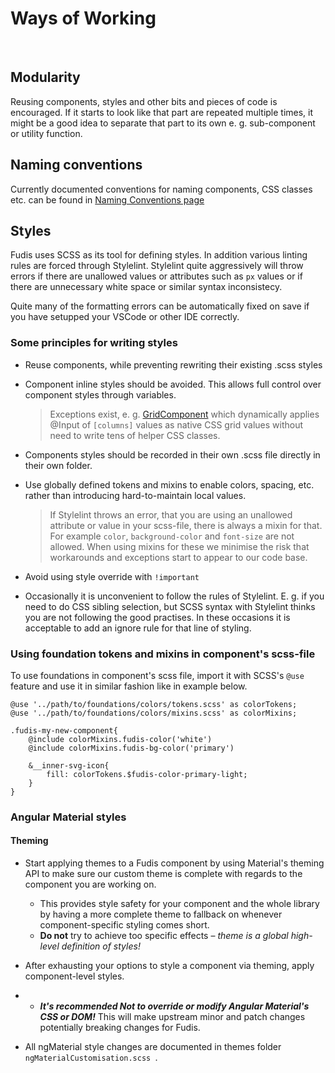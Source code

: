 
<Meta title="Documentation/Development/Ways of Working" />

# Ways of Working

<br />

## Modularity

Reusing components, styles and other bits and pieces of code is encouraged. If it starts to look like that part are repeated multiple times, it might be a good idea to separate that part to its own e. g. sub-component or utility function.

## Naming conventions

Currently documented conventions for naming components, CSS classes etc. can be found in [Naming Conventions page](/docs/documentation-development-naming-conventions--page)

## Styles

Fudis uses SCSS as its tool for defining styles. In addition various linting rules are forced through Stylelint. Stylelint quite aggressively will throw errors if there are unallowed values or attributes such as `px` values or if there are unnecessary white space or similar syntax inconsistecy.

Quite many of the formatting errors can be automatically fixed on save if you have setupped your VSCode or other IDE correctly.

### Some principles for writing styles

- Reuse components, while preventing rewriting their existing .scss styles
- Component inline styles should be avoided. This allows full control over component styles through variables.

  > Exceptions exist, e. g. [GridComponent](?path=/story/components-grid--grid) which dynamically applies @Input of `[columns]` values as native CSS grid values without need to write tens of helper CSS classes.

- Components styles should be recorded in their own .scss file directly in their own folder.
- Use globally defined tokens and mixins to enable colors, spacing, etc. rather than introducing hard-to-maintain local values.

  > If Stylelint throws an error, that you are using an unallowed attribute or value in your scss-file, there is always a mixin for that. For example `color`, `background-color` and `font-size` are not allowed. When using mixins for these we minimise the risk that workarounds and exceptions start to appear to our code base.

- Avoid using style override with `!important`

- Occasionally it is unconvenient to follow the rules of Stylelint. E. g. if you need to do CSS sibling selection, but SCSS syntax with Stylelint thinks you are not following the good practises. In these occasions it is acceptable to add an ignore rule for that line of styling.

### Using foundation tokens and mixins in component's scss-file

To use foundations in component's scss file, import it with SCSS's `@use` feature and use it in similar fashion like in example below.

```
@use '../path/to/foundations/colors/tokens.scss' as colorTokens;
@use '../path/to/foundations/colors/mixins.scss' as colorMixins;

.fudis-my-new-component{
	@include colorMixins.fudis-color('white')
	@include colorMixins.fudis-bg-color('primary')

	&__inner-svg-icon{
		fill: colorTokens.$fudis-color-primary-light;
	}
}

```

### Angular Material styles

#### Theming

- Start applying themes to a Fudis component by using Material's theming API to make sure our custom theme is complete with regards to the component you are working on.
  - This provides style safety for your component and the whole library by having a more complete theme to fallback on whenever component-specific styling comes short.
  - **Do not** try to achieve too specific effects – _theme is a global high-level definition of styles!_
- After exhausting your options to style a component via theming, apply component-level styles.

- - _**It's recommended Not to override or modify Angular Material's CSS or DOM!**_ This will make upstream minor and patch changes potentially breaking changes for Fudis.

- All ngMaterial style changes are documented in themes folder `ngMaterialCustomisation.scss `.
